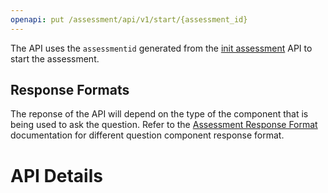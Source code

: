 ```yaml
---
openapi: put /assessment/api/v1/start/{assessment_id}
---
```


The API uses the `assessmentid` generated from the [init assessment](../initialization/initialize-assessment) API to start the assessment.

## Response Formats
The reponse of the API will depend on the type of the component that is being used to ask the question.
Refer to the [Assessment Response Format](./continue-response-formats) documentation for different question component response format.

# API Details